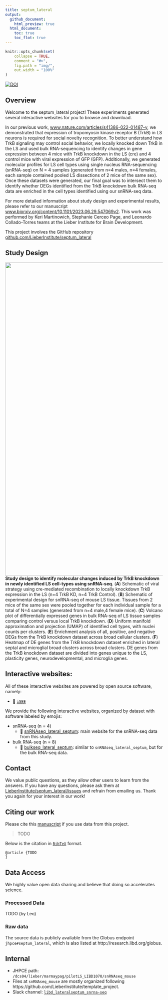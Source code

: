 ```yaml
---
title: septum_lateral
output:
  github_document:
    html_preview: true
  html_document:
    toc: true
    toc_flot: true
---
```


<!-- README.md is generated from README.Rmd. Please edit that file -->

```r
knitr::opts_chunk$set(
    collapse = TRUE,
    comment = "#>",
    fig.path = "img/",
    out.width = "100%"
)
```

[![DOI](https://zenodo.org/badge/445640720.svg)](https://zenodo.org/badge/latestdoi/445640720)

## Overview

Welcome to the septum_lateral project! These experiments generated several interactive websites for you to browse and download.
 
In our previous work, [www.nature.com/articles/s41386-022-01487-y](https://www.nature.com/articles/s41386-022-01487-y), we demonstrated that expression of tropomyosin kinase receptor B (TrkB) in LS neurons is required for social novelty recognition. To better understand how TrkB signaling may control social behavior, we locally knocked down TrkB in the LS and used bulk RNA-sequencing to identify changes in gene expression between 4 mice with TrkB knockdown in the LS (cre) and 4 control mice with viral expression of GFP (GFP). Additionally, we generated molecular profiles for LS cell types using single nucleus RNA-sequencing (snRNA-seq) on N = 4 samples (generated from n=4 males, n=4 females, each sample contained pooled LS dissections of 2 mice of the same sex). Once these datasets were generated, our final goal was to intersect them to identify whether DEGs identified from the TrkB knockdown bulk RNA-seq data are enriched in the cell types identified using our snRNA-seq data.
 
For more detailed information about study design and experimental results, please refer to our manuscript [www.biorxiv.org/content/10.1101/2023.06.29.547069v2](https://www.biorxiv.org/content/10.1101/2023.06.29.547069v2). This work was performed by Keri Martinowich, Stephanie Cerceo Page, and Leonardo Collado-Torres teams at the Lieber Institute for Brain Development.

This project involves the GitHub repository [github.com/LieberInstitute/septum_lateral](https://github.com/LieberInstitute/septum_lateral)

## Study Design

<img src="http://research.libd.org/septum_lateral/img/study_overview.png" width="1000px" align="left" />

**Study design to identify molecular changes induced by TrkB knockdown in newly identified LS cell-types using snRNA-seq**. (**A**) Schematic of viral strategy using cre-mediated recombination to locally knockdown TrkB expression in the LS (n=4 TrkB KD, n=4 TrkB Control). (**B**) Schematic of experimental design for snRNA-seq of mouse LS tissue. Tissues from 2 mice of the same sex were pooled together for each individual sample for a total of N=4 samples (generated from n=4 male,4 female mice). (**C**) Volcano plot of differentially expressed genes in bulk RNA-seq of LS tissue samples comparing control versus local TrkB knockdown. (**D**) Uniform manifold approximation and projection (UMAP) of identified cell types, with nuclei counts per clusters. (**E**) Enrichment analysis of all, positive, and negative DEGs from the TrkB knockdown dataset across broad cellular clusters. (**F**) Heatmap of DE genes from the TrkB knockdown dataset enriched in lateral septal and microglial broad clusters across broad clusters. DE genes from the TrkB knockdown dataset are divided into genes unique to the LS, plasticity genes, neurodevelopmental, and microglia genes.



## Interactive websites:

All of these interactive websites are powered by open source software,
namely:

- 👀 [`iSEE`](https://doi.org/10.12688%2Ff1000research.14966.1)

We provide the following interactive websites, organized by dataset with
software labeled by emojis:

- snRNA-seq (n = 4)
  - 👀
    [snRNAseq_lateral_septum](https://libd.shinyapps.io/snRNAseq_lateral_septum/): main website for the snRNA-seq data from this study.
- bulk RNA-seq (n = 8)
  - 👀
    [bulkseq_lateral_septum](https://libd.shinyapps.io/bulkseq_lateral_septum/): similar to `snRNAseq_lateral_septum`, but for the bulk RNA-seq data.
    
## Contact

We value public questions, as they allow other users to learn from the answers. If you have any questions, please ask them at [LieberInstitute/septum_lateral/issues](https://github.com/LieberInstitute/septum_lateral/issues) and refrain from emailing us. Thank you again for your interest in our work!


## Citing our work

Please cite this [manuscript](https://doi.org/10.1101/TODO) if you use data from this project. 

> TODO

Below is the citation in [`BibTeX`](http://www.bibtex.org/) format.

```
@article {TODO
}
```

## Data Access

We highly value open data sharing and believe that doing so accelerates science.

### Processed Data

TODO (by Leo)

### Raw data

The source data is publicly available from the Globus endpoint `jhpce#septum_lateral`, which is also listed at http://research.libd.org/globus.

## Internal

* JHPCE path: `/dcs04/lieber/marmaypag/pilotLS_LIBD1070/snRNAseq_mouse`
* Files at `snRNAseq_mouse` are mostly organized following https://github.com/LieberInstitute/template_project.
* Slack channel: [`libd_lateralseptum_snrna-seq`](https://jhu-genomics.slack.com/archives/C01KSLPCGAC)
